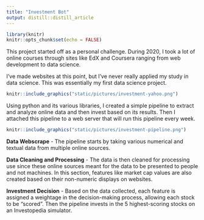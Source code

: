 ```yaml
---
title: "Investment Bot"
output: distill::distill_article
---
```


```r
library(knitr)
knitr::opts_chunk$set(echo = FALSE)
```

This project started off as a personal challenge. During 2020, I took a lot of online courses through sites like EdX and Coursera ranging from web development to data science.

I've made websites at this point, but I've never really applied my study in data science. This was essentially my first data science project.

```r
knitr::include_graphics("static/pictures/investment-yahoo.png")
```

Using python and its various libraries, I created a simple pipeline to extract and analyze online data and then invest based on its results. Then I attached this pipeline to a web server that will run this pipeline every week.

```r
knitr::include_graphics("static/pictures/investment-pipeline.png")
```

**Data Webscrape** - The pipeline starts by taking various numerical and textual data from multiple online sources.

**Data Cleaning and Processing** - The data is then cleaned for processing use since these online sources meant for the data to be presented to people and not machines. In this section, features like market cap values are also created based on their non-numeric displays on websites.

**Investment Decision** - Based on the data collected, each feature is assigned a weightage in the decision-making process, allowing each stock to be "scored". Then the pipeline invests in the 5 highest-scoring stocks on an Investopedia simulator.




